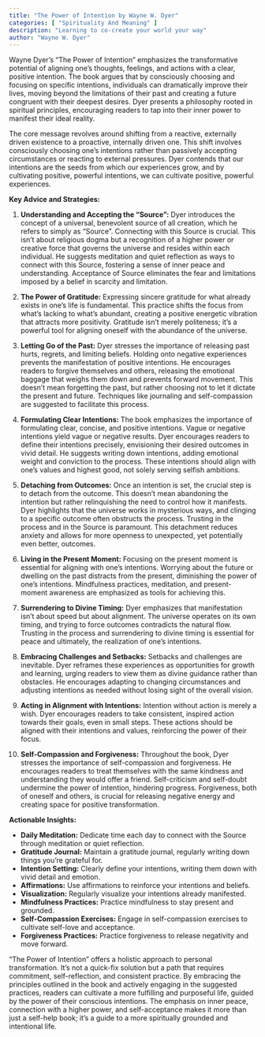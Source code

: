 ```yaml
---
title: "The Power of Intention by Wayne W. Dyer"
categories: [ "Spirituality And Meaning" ]
description: "Learning to co-create your world your way"
author: "Wayne W. Dyer"
---
```

Wayne Dyer's "The Power of Intention" emphasizes the transformative potential of aligning one's thoughts, feelings, and actions with a clear, positive intention.  The book argues that by consciously choosing and focusing on specific intentions, individuals can dramatically improve their lives, moving beyond the limitations of their past and creating a future congruent with their deepest desires.  Dyer presents a philosophy rooted in spiritual principles, encouraging readers to tap into their inner power to manifest their ideal reality.

The core message revolves around shifting from a reactive, externally driven existence to a proactive, internally driven one. This shift involves consciously choosing one's intentions rather than passively accepting circumstances or reacting to external pressures. Dyer contends that our intentions are the seeds from which our experiences grow, and by cultivating positive, powerful intentions, we can cultivate positive, powerful experiences.

**Key Advice and Strategies:**

1. **Understanding and Accepting the "Source":**  Dyer introduces the concept of a universal, benevolent source of all creation, which he refers to simply as "Source".  Connecting with this Source is crucial. This isn't about religious dogma but a recognition of a higher power or creative force that governs the universe and resides within each individual.  He suggests meditation and quiet reflection as ways to connect with this Source, fostering a sense of inner peace and understanding.  Acceptance of Source eliminates the fear and limitations imposed by a belief in scarcity and limitation.

2. **The Power of Gratitude:** Expressing sincere gratitude for what already exists in one's life is fundamental. This practice shifts the focus from what's lacking to what's abundant, creating a positive energetic vibration that attracts more positivity. Gratitude isn't merely politeness; it's a powerful tool for aligning oneself with the abundance of the universe.

3. **Letting Go of the Past:**  Dyer stresses the importance of releasing past hurts, regrets, and limiting beliefs. Holding onto negative experiences prevents the manifestation of positive intentions.  He encourages readers to forgive themselves and others, releasing the emotional baggage that weighs them down and prevents forward movement. This doesn't mean forgetting the past, but rather choosing not to let it dictate the present and future.  Techniques like journaling and self-compassion are suggested to facilitate this process.

4. **Formulating Clear Intentions:**  The book emphasizes the importance of formulating clear, concise, and positive intentions.  Vague or negative intentions yield vague or negative results.  Dyer encourages readers to define their intentions precisely, envisioning their desired outcomes in vivid detail.  He suggests writing down intentions, adding emotional weight and conviction to the process.  These intentions should align with one's values and highest good, not solely serving selfish ambitions.

5. **Detaching from Outcomes:** Once an intention is set, the crucial step is to detach from the outcome.  This doesn't mean abandoning the intention but rather relinquishing the need to control how it manifests.  Dyer highlights that the universe works in mysterious ways, and clinging to a specific outcome often obstructs the process.  Trusting in the process and in the Source is paramount.  This detachment reduces anxiety and allows for more openness to unexpected, yet potentially even better, outcomes.

6. **Living in the Present Moment:** Focusing on the present moment is essential for aligning with one's intentions.  Worrying about the future or dwelling on the past distracts from the present, diminishing the power of one's intentions.  Mindfulness practices, meditation, and present-moment awareness are emphasized as tools for achieving this.

7. **Surrendering to Divine Timing:**  Dyer emphasizes that manifestation isn't about speed but about alignment. The universe operates on its own timing, and trying to force outcomes contradicts the natural flow.  Trusting in the process and surrendering to divine timing is essential for peace and ultimately, the realization of one's intentions.

8. **Embracing Challenges and Setbacks:** Setbacks and challenges are inevitable.  Dyer reframes these experiences as opportunities for growth and learning, urging readers to view them as divine guidance rather than obstacles.  He encourages adapting to changing circumstances and adjusting intentions as needed without losing sight of the overall vision.

9. **Acting in Alignment with Intentions:**  Intention without action is merely a wish.  Dyer encourages readers to take consistent, inspired action towards their goals, even in small steps.  These actions should be aligned with their intentions and values, reinforcing the power of their focus.

10. **Self-Compassion and Forgiveness:**  Throughout the book, Dyer stresses the importance of self-compassion and forgiveness.  He encourages readers to treat themselves with the same kindness and understanding they would offer a friend.  Self-criticism and self-doubt undermine the power of intention, hindering progress.  Forgiveness, both of oneself and others, is crucial for releasing negative energy and creating space for positive transformation.


**Actionable Insights:**

* **Daily Meditation:** Dedicate time each day to connect with the Source through meditation or quiet reflection.
* **Gratitude Journal:**  Maintain a gratitude journal, regularly writing down things you're grateful for.
* **Intention Setting:**  Clearly define your intentions, writing them down with vivid detail and emotion.
* **Affirmations:**  Use affirmations to reinforce your intentions and beliefs.
* **Visualization:**  Regularly visualize your intentions already manifested.
* **Mindfulness Practices:**  Practice mindfulness to stay present and grounded.
* **Self-Compassion Exercises:**  Engage in self-compassion exercises to cultivate self-love and acceptance.
* **Forgiveness Practices:**  Practice forgiveness to release negativity and move forward.

"The Power of Intention" offers a holistic approach to personal transformation.  It's not a quick-fix solution but a path that requires commitment, self-reflection, and consistent practice.  By embracing the principles outlined in the book and actively engaging in the suggested practices, readers can cultivate a more fulfilling and purposeful life, guided by the power of their conscious intentions.  The emphasis on inner peace, connection with a higher power, and self-acceptance makes it more than just a self-help book; it's a guide to a more spiritually grounded and intentional life.

